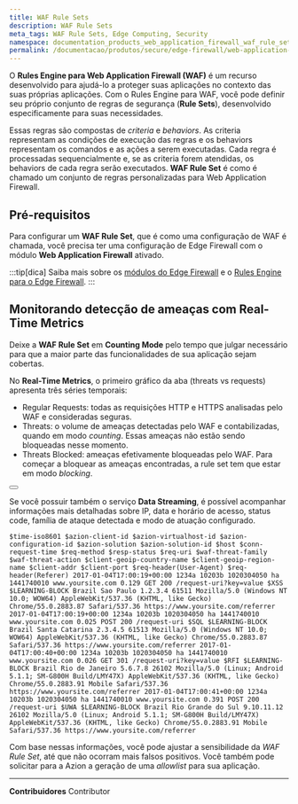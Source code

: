 ```yaml
---
title: WAF Rule Sets
description: WAF Rule Sets
meta_tags: WAF Rule Sets, Edge Computing, Security
namespace: documentation_products_web_application_firewall_waf_rule_sets
permalink: /documentacao/produtos/secure/edge-firewall/web-application-firewall/rule-sets/
---
```



O **Rules Engine para Web Application Firewall (WAF)** é um recurso desenvolvido para ajudá-lo a proteger suas aplicações no contexto das suas próprias aplicações. Com o Rules Engine para WAF, você pode definir seu próprio conjunto de regras de segurança (**Rule Sets**), desenvolvido especificamente para suas necessidades.

Essas regras são compostas de *criteria* e *behaviors*. As criteria representam as condições de execução das regras e os behaviors representam os comandos e as ações a serem executadas. Cada regra é processadas sequencialmente e, se as criteria forem atendidas, os behaviors de cada regra serão executados. **WAF Rule Set** é como é chamado um conjunto de regras personalizadas para Web Application Firewall.

## Pré-requisitos

Para configurar um **WAF Rule Set**, que é como uma configuração de WAF é chamada, você precisa ter uma configuração de Edge Firewall com o módulo **Web Application Firewall** ativado.

:::tip[dica]
Saiba mais sobre os [módulos do Edge Firewall](/pt-br/documentacao/produtos/edge-firewall/) e o [Rules Engine para o Edge Firewall](/pt-br/documentacao/produtos/edge-firewall/rules-engine/).
:::

## Monitorando detecção de ameaças com Real-Time Metrics

Deixe a **WAF Rule Set** em **Counting Mode** pelo tempo que julgar necessário para que a maior parte das funcionalidades de sua aplicação sejam cobertas. 

No **Real-Time Metrics**, o primeiro gráfico da aba (threats vs requests) apresenta três séries temporais:

- Regular Requests: todas as requisições HTTP e HTTPS analisadas pelo WAF e consideradas seguras.
- Threats: o volume de ameaças detectadas pelo WAF e contabilizadas, quando em modo *counting*. Essas ameaças não estão sendo bloqueadas nesse momento.
- Threats Blocked: ameaças efetivamente bloqueadas pelo WAF. Para começar a bloquear as ameaças encontradas, a rule set tem que estar em modo *blocking*.

<Button href="/pt-br/documentacao/produtos/real-time-metrics/" text="saiba mais sobre Real-Time Metrics" variant="secondary"></Button>

Se você possuir também o serviço **Data Streaming**, é possível acompanhar informações mais detalhadas sobre IP, data e horário de acesso, status code, família de ataque detectada e modo de atuação configurado.

```
$time-iso8601 $azion-client-id $azion-virtualhost-id $azion-configuration-id $azion-solution $azion-solution-id $host $conn-request-time $req-method $resp-status $req-uri $waf-threat-family $waf-threat-action $client-geoip-country-name $client-geoip-region-name $client-addr $client-port $req-header(User-Agent) $req-header(Referer) 2017-01-04T17:00:19+00:00 1234a 10203b 1020304050 ha 1441740010 www.yoursite.com 0.129 GET 200 /request-uri?key=value $XSS $LEARNING-BLOCK Brazil Sao Paulo 1.2.3.4 61511 Mozilla/5.0 (Windows NT 10.0; WOW64) AppleWebKit/537.36 (KHTML, like Gecko) Chrome/55.0.2883.87 Safari/537.36 https://www.yoursite.com/referrer 2017-01-04T17:00:19+00:00 1234a 10203b 1020304050 ha 1441740010 www.yoursite.com 0.025 POST 200 /request-uri $SQL $LEARNING-BLOCK Brazil Santa Catarina 2.3.4.5 61513 Mozilla/5.0 (Windows NT 10.0; WOW64) AppleWebKit/537.36 (KHTML, like Gecko) Chrome/55.0.2883.87 Safari/537.36 https://www.yoursite.com/referrer 2017-01-04T17:00:40+00:00 1234a 10203b 1020304050 ha 1441740010 www.yoursite.com 0.026 GET 301 /request-uri?key=value $RFI $LEARNING-BLOCK Brazil Rio de Janeiro 5.6.7.8 26102 Mozilla/5.0 (Linux; Android 5.1.1; SM-G800H Build/LMY47X) AppleWebKit/537.36 (KHTML, like Gecko) Chrome/55.0.2883.91 Mobile Safari/537.36 https://www.yoursite.com/referrer 2017-01-04T17:00:41+00:00 1234a 10203b 1020304050 ha 1441740010 www.yoursite.com 0.391 POST 200 /request-uri $UWA $LEARNING-BLOCK Brazil Rio Grande do Sul 9.10.11.12 26102 Mozilla/5.0 (Linux; Android 5.1.1; SM-G800H Build/LMY47X) AppleWebKit/537.36 (KHTML, like Gecko) Chrome/55.0.2883.91 Mobile Safari/537.36 https://www.yoursite.com/referrer
```

Com base nessas informações, você pode ajustar a sensibilidade da *WAF Rule Set*, até que não ocorram mais falsos positivos. Você também pode solicitar para a Azion a geração de uma *allowlist* para sua aplicação.




---


**Contribuidores** <ContributorList>Contributor</ContributorList>
